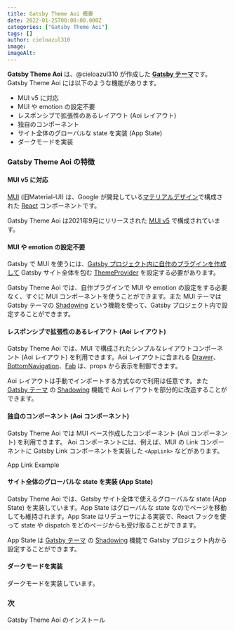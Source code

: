 ```yaml
---
title: Gatsby Theme Aoi 概要
date: 2022-01-25T00:00:00.000Z
categories: ["Gatsby Theme Aoi"]
tags: []
author: cieloazul310
image: 
imageAlt: 
---
```



**Gatsby Theme Aoi** は、@cieloazul310 が作成した [**Gatsby テーマ**][Gatsby テーマ]です。Gatsby Theme Aoi には以下のような機能があります。

- MUI v5 に対応
- MUI や emotion の設定不要
- レスポンシブで拡張性のあるレイアウト (Aoi レイアウト)
- 独自のコンポーネント
- サイト全体のグローバルな state を実装 (App State)
- ダークモードを実装

### Gatsby Theme Aoi の特徴

#### MUI v5 に対応

[MUI] (旧Material-UI) は、Google が開発している[マテリアルデザイン](https://material.io/design)で構成された [React](https://reactjs.org/) コンポーネントです。

Gatsby Theme Aoi は2021年9月にリリースされた [MUI v5](https://mui.com/blog/mui-core-v5/) で構成されています。

#### MUI や emotion の設定不要

Gatsby で MUI を使うには、[Gatsby プロジェクト内に自作のプラグインを作成して](https://github.com/mui/material-ui/tree/master/examples/gatsby) Gatsby サイト全体を包む [ThemeProvider](https://mui.com/customization/theming/) を設定する必要があります。

Gatsby Theme Aoi では、自作プラグインで MUI や emotion の設定をする必要なく、すぐに MUI コンポーネントを使うことができます。また MUI テーマは Gatsby テーマの [Shadowing] という機能を使って、Gatsby プロジェクト内で設定することができます。

#### レスポンシブで拡張性のあるレイアウト (Aoi レイアウト)

Gatsby Theme Aoi では、MUI で構成されたシンプルなレイアウトコンポーネント (Aoi レイアウト) を利用できます。Aoi レイアウトに含まれる [Drawer](https://mui.com/components/drawers/)、[BottomNavigation](https://mui.com/components/bottom-navigation/)、[Fab](https://mui.com/components/floating-action-button/) は、props から表示を制御できます。

Aoi レイアウトは手動でインポートする方式なので利用は任意です。また [Gatsby テーマ] の [Shadowing] 機能で Aoi レイアウトを部分的に改造することができます。

#### 独自のコンポーネント (Aoi コンポーネント)

Gatsby Theme Aoi では MUI ベース作成したコンポーネント (Aoi コンポーネント) を利用できます。
Aoi コンポーネントには、例えば、MUI の Link コンポーネントに Gatsby Link コンポーネントを実装した `<AppLink>` などがあります。

<AppLink to="/posts">App Link Example</AppLink>

#### サイト全体のグローバルな state を実装 (App State)

Gatsby Theme Aoi では、Gatsby サイト全体で使えるグローバルな state (App State) を実装しています。App State はグローバルな state なのでページを移動しても維持されます。App State はリデューサによる実装で、React フックを使って state や dispatch をどのページからも受け取ることができます。

App State は [Gatsby テーマ] の [Shadowing] 機能で Gatsby プロジェクト内から設定することができます。

#### ダークモードを実装

ダークモードを実装しています。

### 次

<AppLink to="/posts/2022/01/gatsby-theme-aoi-getting-started">
  Gatsby Theme Aoi のインストール
</AppLink>

[Gatsby]: https://gatsbyjs.com/ "Gatsby"
[MUI]: https://mui.org/ "MUI"
[TypeScript]: https://typescriptlang.org/ "TypeScript"

[Gatsby テーマ]: https://gatsbyjs.com/docs/themes/ "Themes"
[Gatsby スターター]: https://www.gatsbyjs.com/docs/starters/ "Gatsby Starters"
[Shadowing]: https://www.gatsbyjs.com/docs/how-to/plugins-and-themes/shadowing/ "Shadowing in Gatsby Themes"
[Gatsby Link]: https://www.gatsbyjs.com/docs/reference/built-in-components/gatsby-link/ "Gatsby Link API"
